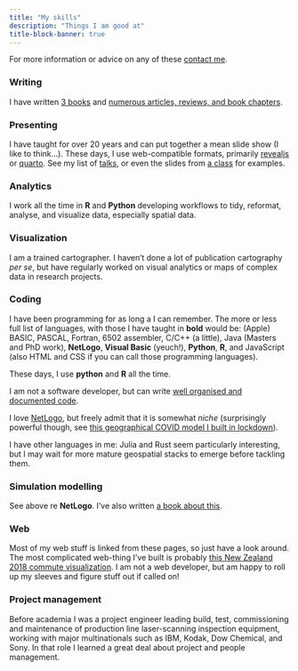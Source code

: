 ```yaml
---
title: "My skills"
description: "Things I am good at"
title-block-banner: true
---
```


For more information or advice on any of these [contact me](mailto:osullivan512@gmail.com).

### Writing
I have written [3 books](books.html) and [numerous articles, reviews, and book chapters](publications.html).

### Presenting
I have taught for over 20 years and can put together a mean slide show (I like to think...). These days, I use web-compatible formats, primarily [revealjs](https://revealjs.com) or [quarto](https://quarto.org). See my list of [talks](talks.html), or even the slides from [a class](https://dosull.github.io/Geog315/schedule) for examples.

### Analytics
I work all the time in **R** and **Python** developing workflows to tidy, reformat, analyse, and visualize data, especially spatial data.

### Visualization
I am a trained cartographer. I haven't done a lot of publication cartography _per se_, but have regularly worked on visual analytics or maps of complex data in research projects.

### Coding
I have been programming for as long a I can remember. The more or less full list of languages, with those I have taught in **bold** would be: (Apple) BASIC, PASCAL, Fortran, 6502 assembler, C/C++ (a little), Java (Masters and PhD work), **NetLogo**, **Visual Basic** (yeuch!), **Python**, **R**, and JavaScript (also HTML and CSS if you can call those programming languages).

These days, I use **python** and **R** all the time. 

I am not a software developer, but can write [well organised and documented code](https://dosull.github.io/weaving-space/doc/weavingspace/).

I love [NetLogo](https://ccl.northwestern.edu/netlogo/), but freely admit that it is somewhat _niche_ (surprisingly powerful though, see [this geographical COVID model I built in lockdown](https://github.com/DOSull/spatial-epi)). 

I have other languages in me: Julia and Rust seem particularly interesting, but I may wait for more mature geospatial stacks to emerge before tackling them.

### Simulation modelling
See above re **NetLogo**. I've also written [a book about this](books.html#spatial-simulation-exploring-pattern-and-process).

### Web
Most of my web stuff is linked from these pages, so just have a look around. The most complicated web-thing I've built is probably [this New Zealand 2018 commute visualization](https://dosull.github.io/commute-viewer/commute-viewer-app/). I am not a web developer, but am happy to roll up my sleeves and figure stuff out if called on!

### Project management
Before academia I was a project engineer leading build, test, commissioning and maintenance of production line laser-scanning inspection equipment, working with major multinationals such as IBM, Kodak, Dow Chemical, and Sony. In that role I learned a great deal about project and people management.
